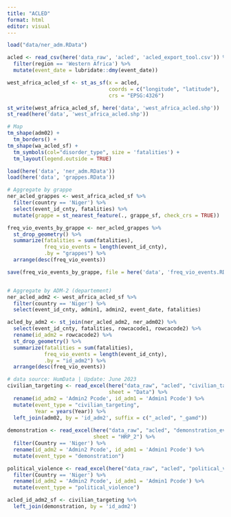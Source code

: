 ```yaml
---
title: "ACLED"
format: html
editor: visual
---
```


```r
load("data/ner_adm.RData")
```

```r

acled <- read_csv(here('data_raw', 'acled', 'acled_export_tool.csv')) %>% 
  filter(region == 'Western Africa') %>% 
  mutate(event_date = lubridate::dmy(event_date))

west_africa_acled_sf <- st_as_sf(x = acled,                         
                                 coords = c("longitude", "latitude"),
                                 crs = "EPSG:4326")

st_write(west_africa_acled_sf, here('data', 'west_africa_acled.shp'))
st_read(here('data', 'west_africa_acled.shp'))

```

```r

# Map
tm_shape(adm02) +
  tm_borders() +
tm_shape(wa_acled_sf) +
  tm_symbols(col="disorder_type", size = 'fatalities') +
  tm_layout(legend.outside = TRUE)
```

```r

load(here('data', 'ner_adm.RData'))
load(here('data', 'grappes.RData'))

# Aggregate by grappe
ner_acled_grappes <- west_africa_acled_sf %>%
  filter(country == 'Niger') %>%   
  select(event_id_cnty, fatalities) %>% 
  mutate(grappe = st_nearest_feature(., grappe_sf, check_crs = TRUE))

freq_vio_events_by_grappe <- ner_acled_grappes %>% 
  st_drop_geometry() %>% 
  summarize(fatalities = sum(fatalities), 
            freq_vio_events = length(event_id_cnty),
            .by = "grappes") %>% 
  arrange(desc(freq_vio_events))

save(freq_vio_events_by_grappe, file = here('data', 'freq_vio_events.RData'))


# Aggregate by ADM-2 (departement)
ner_acled_adm2 <- west_africa_acled_sf %>%
  filter(country == 'Niger') %>%   
  select(event_id_cnty, admin1, admin2, event_date, fatalities)

acled_by_adm2 <- st_join(ner_acled_adm2, ner_adm02) %>% 
  select(event_id_cnty, fatalities, rowcacode1, rowcacode2) %>% 
  rename(id_adm2 = rowcacode2) %>% 
  st_drop_geometry() %>% 
  summarize(fatalities = sum(fatalities),
            freq_vio_events = length(event_id_cnty),
            .by = "id_adm2") %>% 
  arrange(desc(freq_vio_events))

```

```r

# data source: HumData | Update: June 2023
civilian_targeting <- read_excel(here("data_raw", "acled", "civilian_targeting_events_and_fatalities.xlsx"), 
                                 sheet = "Data") %>% 
  rename(id_adm2 = 'Admin2 Pcode', id_adm1 = 'Admin1 Pcode') %>% 
  mutate(event_type = "civilian_targeting",
         Year = years(Year)) %>% 
  left_join(adm02, by = 'id_adm2', suffix = c("_acled", "_gamd"))
                                                       
demonstration <- read_excel(here("data_raw", "acled", "demonstration_events.xlsx"), 
                            sheet = "HRP_2") %>% 
  filter(Country == 'Niger') %>% 
  rename(id_adm2 = 'Admin2 Pcode', id_adm1 = 'Admin1 Pcode') %>% 
  mutate(event_type = "demonstration")

political_violence <- read_excel(here("data_raw", "acled", "political_violence_events_and_fatalities.xlsx"), sheet = "HRP_2") %>% 
  filter(Country == 'Niger') %>% 
  rename(id_adm2 = 'Admin2 Pcode', id_adm1 = 'Admin1 Pcode') %>% 
  mutate(event_type = "political_violence")

acled_id_adm2_sf <- civilian_targeting %>% 
  left_join(demonstration, by = 'id_adm2')

```
